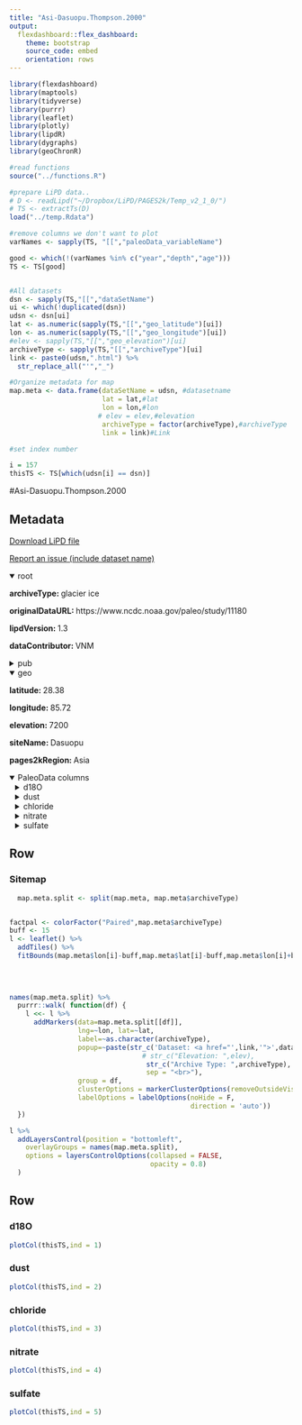 ```yaml
---
title: "Asi-Dasuopu.Thompson.2000"
output: 
  flexdashboard::flex_dashboard:
    theme: bootstrap
    source_code: embed
    orientation: rows
---
```


```r
library(flexdashboard)
library(maptools)
library(tidyverse)
library(purrr)
library(leaflet)
library(plotly)
library(lipdR)
library(dygraphs)
library(geoChronR)

#read functions
source("../functions.R")

#prepare LiPD data..
# D <- readLipd("~/Dropbox/LiPD/PAGES2k/Temp_v2_1_0/")
# TS <- extractTs(D)
load("../temp.Rdata")

#remove columns we don't want to plot
varNames <- sapply(TS, "[[","paleoData_variableName")

good <- which(!(varNames %in% c("year","depth","age")))
TS <- TS[good]


#All datasets
dsn <- sapply(TS,"[[","dataSetName")
ui <- which(!duplicated(dsn))
udsn <- dsn[ui]
lat <- as.numeric(sapply(TS,"[[","geo_latitude")[ui])
lon <- as.numeric(sapply(TS,"[[","geo_longitude")[ui])
#elev <- sapply(TS,"[[","geo_elevation")[ui]
archiveType <- sapply(TS,"[[","archiveType")[ui]
link <- paste0(udsn,".html") %>% 
  str_replace_all("'","_")

#Organize metadata for map
map.meta <- data.frame(dataSetName = udsn, #datasetname
                       lat = lat,#lat
                       lon = lon,#lon
                      # elev = elev,#elevation
                       archiveType = factor(archiveType),#archiveType
                       link = link)#Link

#set index number

i = 157
thisTS <- TS[which(udsn[i] == dsn)]
```
#Asi-Dasuopu.Thompson.2000

Metadata {.sidebar}
-------------------------------------
[Download LiPD file](Asi-Dasuopu.Thompson.2000.lpd)
            

[Report an issue (include dataset name)](https://github.com/nickmckay/LiPDverse/issues)

<details open style="margin-left: 0px">
<summary>root</summary>
<p style="margin-left: 0px"><strong>archiveType: </strong>glacier ice
<p style="margin-left: 0px"><strong>originalDataURL: </strong>https://www.ncdc.noaa.gov/paleo/study/11180
<p style="margin-left: 0px"><strong>lipdVersion: </strong>1.3
<p style="margin-left: 0px"><strong>dataContributor: </strong>VNM
</details>
<details>
<summary>pub</summary>
<details style="margin-left: 10px">
<summary>pub1</summary>
<p style="margin-left: 10px"><strong>author: </strong>Thompson, L. G.
<p style="margin-left: 10px"><strong>citeKey: </strong>thompson2000ahighresolutionmillennial
<p style="margin-left: 10px"><strong>journal: </strong>Science
<p style="margin-left: 10px"><strong>volume: </strong>289
<p style="margin-left: 10px"><strong>pages: </strong>1916-1919
<p style="margin-left: 10px"><strong>pubYear: </strong>2000
<p style="margin-left: 10px"><strong>title: </strong>A high-resolution millennial record of the south Asian monsoon from Himalayan ice cores
<p style="margin-left: 10px"><strong>DOI: </strong>10.1126/science.289.5486.1916
</details>
<details style="margin-left: 10px">
<summary>pub2</summary>
<p style="margin-left: 10px"><strong>author: </strong>Thompson, L.G.
<p style="margin-left: 10px"><strong>citeKey: </strong>thompson2000httpswwwncdcnoaagovpaleostudy11180DataCitation
<p style="margin-left: 10px"><strong>title: </strong>World Data Center for Paleoclimatology
</details>
</details>
<details open style="margin-left: 0px">
<summary>geo</summary>
<p style="margin-left: 0px"><strong>latitude: </strong>28.38
<p style="margin-left: 0px"><strong>longitude: </strong>85.72
<p style="margin-left: 0px"><strong>elevation: </strong>7200
<p style="margin-left: 0px"><strong>siteName: </strong>Dasuopu
<p style="margin-left: 0px"><strong>pages2kRegion: </strong>Asia
</details>
<details open>
<summary>PaleoData columns</summary>
<details style="margin-left: 10px">
<summary>d18O</summary>
<p style="margin-left: 10px"><strong>TSid: </strong>Asia_236
<p style="margin-left: 10px"><strong>variableName: </strong>d18O
<p style="margin-left: 10px"><strong>units: </strong>permil
<p style="margin-left: 10px"><strong>useInGlobalTemperatureAnalysis: </strong>TRUE
<details>
<summary>interpretation</summary>
<details style="margin-left: 20px">
<summary>1</summary>
<p style="margin-left: 20px"><strong>interpDirection: </strong>positive
<p style="margin-left: 20px"><strong>scope: </strong>climate
<p style="margin-left: 20px"><strong>seasonality: </strong>1 2 3 4 5 6 7 8 9 10 11 12
<p style="margin-left: 20px"><strong>variable: </strong>T
<p style="margin-left: 20px"><strong>variableDetail: </strong>air@condensationLevel
</details>
</details>
</details>
<details style="margin-left: 10px">
<summary>dust</summary>
<p style="margin-left: 10px"><strong>TSid: </strong>Asia_237
<p style="margin-left: 10px"><strong>variableName: </strong>dust
<p style="margin-left: 10px"><strong>units: </strong>permil
<p style="margin-left: 10px"><strong>useInGlobalTemperatureAnalysis: </strong>FALSE
<details>
<summary>interpretation</summary>
<details style="margin-left: 20px">
<summary>1</summary>
<p style="margin-left: 20px"><strong>interpDirection: </strong>negative
<p style="margin-left: 20px"><strong>scope: </strong>climate
<p style="margin-left: 20px"><strong>seasonality: </strong>6 7 8 9
<p style="margin-left: 20px"><strong>variable: </strong>P
</details>
</details>
</details>
<details style="margin-left: 10px">
<summary>chloride</summary>
<p style="margin-left: 10px"><strong>TSid: </strong>Asia_238
<p style="margin-left: 10px"><strong>variableName: </strong>chloride
<p style="margin-left: 10px"><strong>units: </strong>ppb
<p style="margin-left: 10px"><strong>useInGlobalTemperatureAnalysis: </strong>FALSE
</details>
<details style="margin-left: 10px">
<summary>nitrate</summary>
<p style="margin-left: 10px"><strong>TSid: </strong>Asia_239
<p style="margin-left: 10px"><strong>variableName: </strong>nitrate
<p style="margin-left: 10px"><strong>units: </strong>ppb
<p style="margin-left: 10px"><strong>useInGlobalTemperatureAnalysis: </strong>FALSE
</details>
<details style="margin-left: 10px">
<summary>sulfate</summary>
<p style="margin-left: 10px"><strong>TSid: </strong>Asia_240
<p style="margin-left: 10px"><strong>variableName: </strong>sulfate
<p style="margin-left: 10px"><strong>units: </strong>ppb
<p style="margin-left: 10px"><strong>useInGlobalTemperatureAnalysis: </strong>FALSE
</details>

Row
-----------------------------------------------------------------------

### Sitemap

```r
  map.meta.split <- split(map.meta, map.meta$archiveType)


factpal <- colorFactor("Paired",map.meta$archiveType)
buff <- 15
l <- leaflet() %>% 
  addTiles() %>% 
  fitBounds(map.meta$lon[i]-buff,map.meta$lat[i]-buff,map.meta$lon[i]+buff,map.meta$lat[i]+buff)
  

  
  
names(map.meta.split) %>%
  purrr::walk( function(df) {
    l <<- l %>%
      addMarkers(data=map.meta.split[[df]],
                 lng=~lon, lat=~lat,
                 label=~as.character(archiveType),
                 popup=~paste(str_c('Dataset: <a href="',link,'">',dataSetName,'</a>'),
                                 # str_c("Elevation: ",elev),
                                  str_c("Archive Type: ",archiveType),
                                  sep = "<br>"),
                 group = df,
                 clusterOptions = markerClusterOptions(removeOutsideVisibleBounds = F),
                 labelOptions = labelOptions(noHide = F,
                                             direction = 'auto'))
  })

l %>%
  addLayersControl(position = "bottomleft",
    overlayGroups = names(map.meta.split),
    options = layersControlOptions(collapsed = FALSE,
                                   opacity = 0.8)
  )
```

Row {.tabset .tabset-fade}
-----------------------------------------------------------------------

### d18O
```r
plotCol(thisTS,ind = 1)
```

### dust
```r
plotCol(thisTS,ind = 2)
```

### chloride
```r
plotCol(thisTS,ind = 3)
```

### nitrate
```r
plotCol(thisTS,ind = 4)
```

### sulfate
```r
plotCol(thisTS,ind = 5)
```
